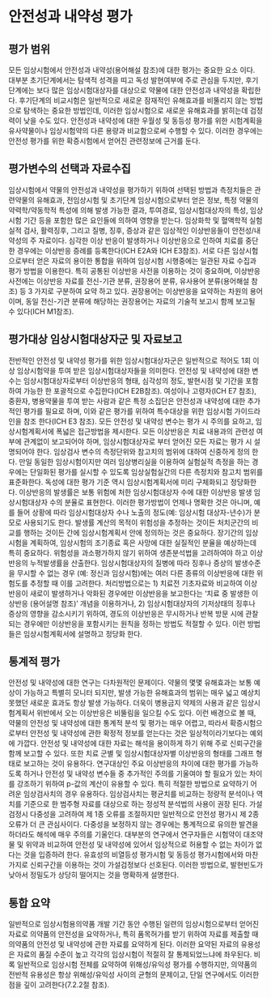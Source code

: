 # 안전성과 내약성 평가 {#safety}

## 평가 범위
모든 임상시험에서 안전성과 내약성(용어해설 참조)에 대한 평가는 중요한 요소
이다. 대부분 초기단계에서는 탐색적 성격을 띠고 독성 발현여부에 주로 관심을
두지만, 후기단계에는 보다 많은 임상시험대상자를 대상으로 약물에 대한 안전성과
내약성을 확립한다. 후기단계의 비교시험은 일반적으로 새로운 잠재적인 유해효과를
비뚤리지 않는 방법으로 탐색하는 중요한 방법인데, 이러한 임상시험으로 새로운
유해효과를 밝히는데 검정력이 낮을 수도 있다.
안전성과 내약성에 대한 우월성 및 동등성 평가를 위한 시험계획을 유사약물이나
임상시험약의 다른 용량과 비교함으로써 수행할 수 있다. 이러한 경우에는 안전성
평가를 위한 확증시험에서 얻어진 관련정보에 근거를 둔다.

## 평가변수의 선택과 자료수집
임상시험에서 약물의 안전성과 내약성을 평가하기 위하여 선택된 방법과
측정치들은 관련약물의 유해효과, 전임상시험 및 초기단계 임상시험으로부터 얻은
정보, 특정 약물의 약력학/약동학적 특성에 의해 발생 가능한 결과, 투여경로,
임상시험대상자의 특성, 임상시험 기간 등을 포함한 많은 요인들에 의하여 영향을
받는다. 임상화학 및 혈액학적 실험실적 검사, 활력징후, 그리고 질병, 징후,
증상과 같은 임상적인 이상반응들이 안전성/내약성의 주 자료이다. 심각한 이상
반응이 발생하거나 이상반응으로 인하여 치료를 중단한 경우에는 이상반응 증례를
등록한다(ICH E2A와 ICH E3참조).
서로 다른 임상시험으로부터 얻은 자료의 용이한 통합을 위하여 임상시험
시행중에는 일관된 자료 수집과 평가 방법을 이용한다. 특히 공통된 이상반응
사전을 이용하는 것이 중요하며, 이상반응 사전에는 이상반응 자료를 전신-기관
분류, 권장용어 분류, 유사용어 분류(용어해설 참조) 등 3 가지로 구분하여 요약
하고 있다. 권장용어는 이상반응을 요약하는 차원의 용어이며, 동일 전신-기관
분류에 해당하는 권장용어는 자료의 기술적 보고시 함께 보고될 수 있다(ICH
M1참조).

## 평가대상 임상시험대상자군 및 자료보고
전반적인 안전성 및 내약성 평가를 위한 임상시험대상자군은 일반적으로 적어도
1회 이상 임상시험약을 투여 받은 임상시험대상자들을 의미한다. 안전성 및
내약성에 대한 변수는 임상시험대상자로부터 이상반응의 형태, 심각성의 정도,
발현시점 및 기간을 포함하여 가능한 한 포괄적으로 수집한다(ICH E2B참조).
여성이나 고령자(ICH E7 참조), 중환자, 병용약물을 투여 받는 사람과 같은 특정
소집단은 안전성과 내약성에 대한 추가적인 평가를 필요로 하며, 이와 같은
평가를 위하여 특수대상을 위한 임상시험 가이드라인을 참조 한다(ICH E3 참조).
모든 안전성 및 내약성 변수는 평가 시 주의를 요하고, 임상시험계획서에
폭넓은 접근방법을 제시한다. 모든 이상반응은 치료 내용과의 관련성 여부에
관계없이 보고되어야 하며, 임상시험대상자로 부터 얻어진 모든 자료는 평가 시
설명되어야 한다. 임상검사 변수의 측정단위와 참고치의 범위에 대하여 신중하게
정의 한다. 만일 동일한 임상시험이지만 여러 임상병리실을 이용하여 실험실적
측정을 하는 경우에는 단일화된 평가를 실시할 수 있도록 임상실험실간의 다른
측정치와 참고치 범위를 표준화한다. 독성에 대한 평가 기준 역시 임상시험계획서에
미리 구체화되고 정당화한다.
이상반응의 발생률은 보통 위험에 처한 임상시험대상자 수에 대한 이상반응
발생 임상시험대상자 수의 분율로 표현한다. 이러한 평가방법이 언제나 명확한 것은
아니며, 예를 들어 상황에 따라 임상시험대상자 수나 노출의 정도(예: 임상시험
대상자-년수)가 분모로 사용되기도 한다. 발생률 계산의 목적이 위험성을 추정하는
것이든 처치군간의 비교를 행하는 것이든 간에 임상시험계획서 안에 정의하는
것은 중요하다. 장기간의 임상시험을 계획하여, 임상시험의 조기종료 혹은 사망에
대한 실질적인 분율을 예상하는데 특히 중요하다. 위험성을 과소평가하지 않기
위하여 생존분석법을 고려하여야 하고 이상반응의 누적발생률을 산출한다.
임상시험대상자의 질병에 따라 징후나 증상의 발생수준을 무시할 수 없는 경우
(예: 정신과 임상시험)에는 여러 다른 종류의 이상반응에 대한 위험도를 추정할 때
이를 고려한다. 처리방법으로는 1) 치료전 기초자료와 비교하여 이상반응이 새로이
발생하거나 악화된 경우에만 이상반응을 보고한다는 ‘치료 중 발생한 이상반응
(용어설명 참조)’ 개념을 이용하거나, 2) 임상시험대상자의 기저상태의 징후나
증상의 영향을 감소시키기 위하여, 경도의 이상반응은 무시하거나 반복 방문 시에
관찰되는 경우에만 이상반응을 포함시키는 원칙을 정하는 방법도 적절할 수 있다.
이런 방법들은 임상시험계획서에 설명하고 정당화 한다.

## 통계적 평가
안전성 및 내약성에 대한 연구는 다차원적인 문제이다. 약물의 몇몇 유해효과는
보통 예상이 가능하고 특별히 모니터 되지만, 발생 가능한 유해효과의 범위는
매우 넓고 예상치 못했던 새로운 효과도 항상 발생 가능하다. 더욱이 병용금지
약제의 사용과 같은 임상시험계획서 위반에서 오는 이상반응은 비뚤림을 일으킬 수도
있다. 이런 배경으로 볼 때, 약물의 안전성 및 내약성에 대한 통계적 분석 및 평가는
매우 어렵고, 따라서 확증시험으로부터 안전성 및 내약성에 관한 확정적 정보를
얻는다는 것은 일상적이라기보다는 예외에 가깝다.
안전성 및 내약성에 대한 자료는 해석을 용이하게 하기 위해 주로 신뢰구간을
함께 보고할 수 있다. 또한 치료 군별 및 임상시험대상자별 이상반응의 형태를
그래프 형태로 보고하는 것이 유용하다.
연구대상인 주요 이상반응의 차이에 대한 평가를 가능하도록 하거나 안전성
및 내약성 변수들 중 추가적인 주의를 기울여야 할 필요가 있는 차이를 강조하기
위하여 p-값의 계산이 유용할 수 있다. 특히 적절한 방법으로 요약하기 어려운
임상검사치의 경우 유용하다. 임상검사치는 평균치를 비교하는 정량적 분석이나
역치를 기준으로 한 범주형 자료를 대상으로 하는 정성적 분석법의 사용이 권장
된다.
가설검정시 다중성을 고려하여 제 1종 오류를 조절하지만 일반적으로 안전성
평가시 제 2종 오류가 더 큰 관심사이다. 다중성을 보정하지 않는 경우에는
통계적으로 유의한 발견을 하더라도 해석에 매우 주의를 기울인다.
대부분의 연구에서 연구자들은 시험약이 대조약물 및 위약과 비교하여 안전성 및
내약성에 있어서 임상적으로 허용할 수 없는 차이가 없다는 것을 입증하려 한다.
유효성의 비열등성 평가시험 및 동등성 평가시험에서와 마찬가지로 신뢰구간을
이용하는 것이 가설검정보다 선호된다. 이러한 방법으로, 발현빈도가 낮아서
정밀도가 상당히 떨어지는 것을 명확하게 설명한다.

## 통합 요약
일반적으로 임상시험용의약품 개발 기간 동안 수행된 일련의 임상시험으로부터
얻어진 자료로 의약품의 안전성을 요약하거나, 특히 품목허가를 받기 위하여
자료를 제출할 때 의약품의 안전성 및 내약성에 관한 자료를 요약하게 된다.
이러한 요약된 자료의 유용성은 자료의 품질 수준이 높고 각각의 임상시험이
적절히 잘 통제되었느냐에 좌우된다.
비록 일반적으로 임상시험 전체를 요약하여 위해성/유익성 평가를 수행하지만,
의약품의 전반적 유용성은 항상 위해성/유익성 사이의 균형의 문제이고, 단일
연구에서도 이러한 점을 깊이 고려한다(7.2.2절 참조).

